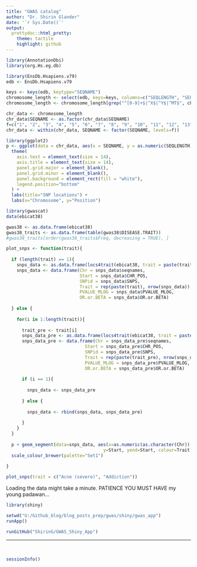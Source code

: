 ```yaml
---
title: "GWAS catalog"
author: "Dr. Shirin Glander"
date: '`r Sys.Date()`'
output:
  prettydoc::html_pretty:
    theme: tactile
    highlight: github
---
```


```r
library(AnnotationDbi)
library(org.Hs.eg.db)

library(EnsDb.Hsapiens.v79)
edb <- EnsDb.Hsapiens.v79

keys <- keys(edb, keytype="SEQNAME")
chromosome_length <- select(edb, keys=keys, columns=c("SEQLENGTH", "SEQNAME"), keytype="SEQNAME")
chromosome_length <- chromosome_length[grep("^[0-9]+$|^X$|^Y$|^MT$", chromosome_length$SEQNAME), ]

chr_data <- chromosome_length
chr_data$SEQNAME <- as.factor(chr_data$SEQNAME)
f=c("1", "2", "3", "4", "5", "6", "7", "8", "9", "10", "11", "12", "13", "14", "15", "16", "17", "18", "19", "20", "21", "22", "X", "Y", "MT")
chr_data <- within(chr_data, SEQNAME <- factor(SEQNAME, levels=f))

library(ggplot2)
p <- ggplot(data = chr_data, aes(x = SEQNAME, y = as.numeric(SEQLENGTH))) + geom_bar(stat = "identity", fill = "grey90", color = "black") +
  theme(
    axis.text = element_text(size = 14),
    axis.title = element_text(size = 14),
    panel.grid.major = element_blank(),
    panel.grid.minor = element_blank(),
    panel.background = element_rect(fill = "white"),
    legend.position="bottom"
  ) +
  labs(title="SNP locations") +
  labs(x="Chromosome", y="Position")
```


```r
library(gwascat)
data(ebicat38)

gwas38 <- as.data.frame(ebicat38)
gwas38_traits <- as.data.frame(table(gwas38$DISEASE.TRAIT))
#gwas38_traits[order(gwas38_traits$Freq, decreasing = TRUE), ]
```

```r
plot_snps <- function(trait){
  
  if (length(trait) == 1){
    snps_data <- as.data.frame(locs4trait(ebicat38, trait = paste(trait), tag="DISEASE/TRAIT"))
    snps_data <- data.frame(Chr = snps_data$seqnames, 
                            Start = snps_data$CHR_POS, 
                            SNPid = snps_data$SNPS,
                            Trait = rep(paste(trait), nrow(snps_data)),
                            PVALUE_MLOG = snps_data$PVALUE_MLOG, 
                            OR.or.BETA = snps_data$OR.or.BETA)
    
  } else {
    
    for(i in 1:length(trait)){
      
      trait_pre <- trait[i]
      snps_data_pre <- as.data.frame(locs4trait(ebicat38, trait = paste(trait_pre), tag="DISEASE/TRAIT"))
      snps_data_pre <- data.frame(Chr = snps_data_pre$seqnames, 
                              Start = snps_data_pre$CHR_POS, 
                              SNPid = snps_data_pre$SNPS,
                              Trait = rep(paste(trait_pre), nrow(snps_data_pre)),
                              PVALUE_MLOG = snps_data_pre$PVALUE_MLOG, 
                              OR.or.BETA = snps_data_pre$OR.or.BETA)
      
      if (i == 1){
        
        snps_data <- snps_data_pre
        
      } else {
        
        snps_data <- rbind(snps_data, snps_data_pre)
        
      }
    }
  }
  
  p + geom_segment(data=snps_data, aes(x=as.numeric(as.character(Chr))-0.45, xend=as.numeric(as.character(Chr))+0.45,
                                     y=Start, yend=Start, colour=Trait), size=2, alpha = 0.5) +
  scale_colour_brewer(palette="Set1")
  
}

plot_snps(trait = c("Acne (severe)", "Addiction"))
```

Loading the data might take a minute. PATIENCE YOU MUST HAVE my young padawan...

```r
library(shiny)

setwd("U:/Github_blog/blog_posts_prep/gwas/shiny/gwas_app")
runApp()

runGitHub("ShirinG/GWAS_Shiny_App") 
```

------------------

<br>

```r
sessionInfo()
```
